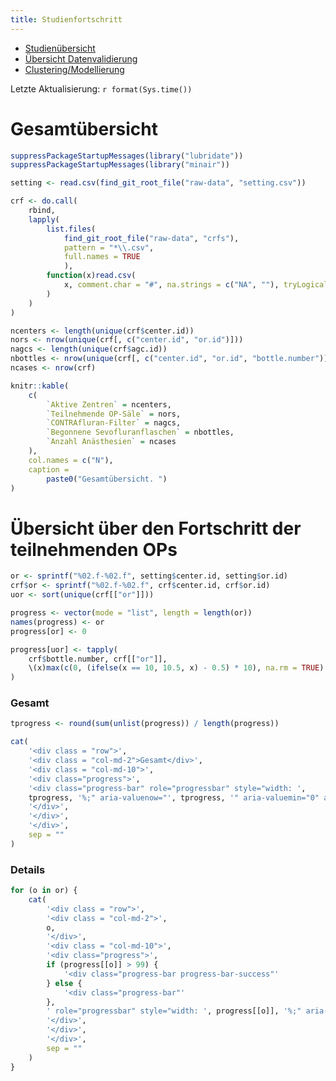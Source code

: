 ```yaml
---
title: Studienfortschritt
---
```


- [Studienübersicht](index.html)
- [Übersicht Datenvalidierung](validate.html)
- [Clustering/Modellierung](model.html)

Letzte Aktualisierung: `r format(Sys.time())`

# Gesamtübersicht

```r
suppressPackageStartupMessages(library("lubridate"))
suppressPackageStartupMessages(library("minair"))

setting <- read.csv(find_git_root_file("raw-data", "setting.csv"))

crf <- do.call(
    rbind,
    lapply(
        list.files(
            find_git_root_file("raw-data", "crfs"),
            pattern = "*\\.csv",
            full.names = TRUE
            ),
        function(x)read.csv(
            x, comment.char = "#", na.strings = c("NA", ""), tryLogical = FALSE
        )
    )
)

ncenters <- length(unique(crf$center.id))
nors <- nrow(unique(crf[, c("center.id", "or.id")]))
nagcs <- length(unique(crf$agc.id))
nbottles <- nrow(unique(crf[, c("center.id", "or.id", "bottle.number")]))
ncases <- nrow(crf)

knitr::kable(
    c(
        `Aktive Zentren` = ncenters,
        `Teilnehmende OP-Säle` = nors,
        `CONTRAfluran-Filter` = nagcs,
        `Begonnene Sevofluranflaschen` = nbottles,
        `Anzahl Anästhesien` = ncases
    ),
    col.names = c("N"),
    caption =
        paste0("Gesamtübersicht. ")
)
```

# Übersicht über den Fortschritt der teilnehmenden OPs

```r
or <- sprintf("%02.f-%02.f", setting$center.id, setting$or.id)
crf$or <- sprintf("%02.f-%02.f", crf$center.id, crf$or.id)
uor <- sort(unique(crf[["or"]]))

progress <- vector(mode = "list", length = length(or))
names(progress) <- or
progress[or] <- 0

progress[uor] <- tapply(
    crf$bottle.number, crf[["or"]],
    \(x)max(c(0, (ifelse(x == 10, 10.5, x) - 0.5) * 10), na.rm = TRUE)
)

```

### Gesamt

```r
tprogress <- round(sum(unlist(progress)) / length(progress))

cat(
    '<div class = "row">',
    '<div class = "col-md-2">Gesamt</div>',
    '<div class = "col-md-10">',
    '<div class="progress">',
    '<div class="progress-bar" role="progressbar" style="width: ',
    tprogress, '%;" aria-valuenow="', tprogress, '" aria-valuemin="0" aria-valuemax="100"></div>',
    '</div>',
    '</div>',
    '</div>',
    sep = ""
)
```

### Details

```r
for (o in or) {
    cat(
        '<div class = "row">',
        '<div class = "col-md-2">',
        o,
        '</div>',
        '<div class = "col-md-10">',
        '<div class="progress">',
        if (progress[[o]] > 99) {
            '<div class="progress-bar progress-bar-success"'
        } else {
            '<div class="progress-bar"'
        },
        ' role="progressbar" style="width: ', progress[[o]], '%;" aria-valuenow="', progress[[o]], '" aria-valuemin="0" aria-valuemax="100"></div>',
        '</div>',
        '</div>',
        '</div>',
        sep = ""
    )
}
```

